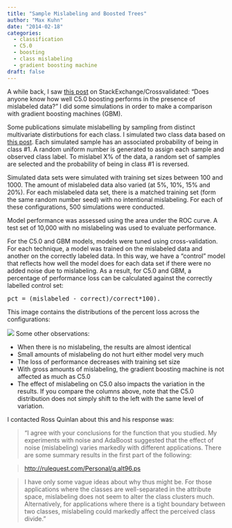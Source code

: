 ```yaml
---
title: "Sample Mislabeling and Boosted Trees"
author: "Max Kuhn"
date: "2014-02-18"
categories:
  - classification
  - C5.0
  - boosting
  - class mislabeling
  - gradient boosting machine
draft: false
---
```


A while back, I saw [this post](https://stats.stackexchange.com/questions/77281/c5-0-boosting-and-mislabeled-data) on StackExchange/Crossvalidated: "Does anyone know how well C5.0 boosting performs in the presence of mislabeled data?" I did some simulations in order to make a comparison with gradient boosting machines (GBM).

Some publications simulate mislabelling by sampling from distinct multivariate distirbutions for each class. I simulated two class data based on [this post](../benchmarking-machine-learning-models-using-simulation/). Each simulated sample has an associated probability of being in class #1. A random uniform number is generated to assign each sample and observed class label. To mislabel X% of the data, a random set of samples are selected and the probability of being in class #1 is reversed.


Simulated data sets were simulated with training set sizes between 100 and 1000. The amount of mislabeled data also varied (at 5%, 10%, 15% and 20%). For each mislabeled data set, there is a matched training set (form the same random number seed) with no intentional mislabeling. For each of these configurations, 500 simulations were conducted.

Model performance was assessed using the area under the ROC curve. A test set of 10,000 with no mislabeling was used to evaluate performance.

For the C5.0 and GBM models, models were tuned using cross-validation. For each technique, a model was trained on the mislabeled data and another on the correctly labeled data. In this way, we have a "control" model that reflects how well the model does for each data set if there were no added noise due to mislabeling. As a result, for C5.0 and GBM, a percentage of performance loss can be calculated against the correctly labelled control set:

<pre>
pct = (mislabeled - correct)/correct*100). 
</pre>

This image contains the distributions of the percent loss across the configurations:

![](densities.png){fig-align="center"}
Some other observations:

 * When there is no mislabeling, the results are almost identical
 * Small amounts of mislabeling do not hurt either model very much
 * The loss of performance decreases with training set size
 * With gross amounts of mislabeling, the gradient boosting machine is not affected as much as C5.0 
 * The effect of mislabeling on C5.0 also impacts the variation in the results. If you compare the columns above, note that the C5.0 distribution does not simply shift to the left with the same level of variation.

I contacted Ross Quinlan about this and his response was:

> "I agree with your conclusions for the function that you studied.
My experiments with noise and AdaBoost suggested that the effect
of noise (mislabeling) varies markedly with different applications. There are some summary results in the first part of the following:

>    [http://rulequest.com/Personal/q.alt96.ps](http://rulequest.com/Personal/q.alt96.ps)

>I have only some vague ideas about why thus might be.  For those
applications where the classes are well-separated in the attribute
space, mislabeling does not seem to alter the class clusters much.
Alternatively, for applications where there is a tight boundary
between two classes, mislabeling could markedly affect the
perceived class divide."


